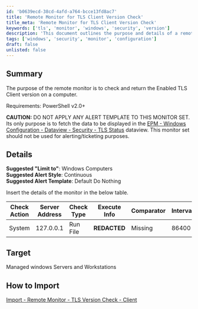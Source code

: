 ```yaml
---
id: 'b0639ecd-38cd-4afd-a764-bcce13fd8ac7'
title: 'Remote Monitor for TLS Client Version Check'
title_meta: 'Remote Monitor for TLS Client Version Check'
keywords: ['tls', 'monitor', 'windows', 'security', 'version']
description: 'This document outlines the purpose and details of a remote monitor designed to check and return the Enabled TLS Client version on Windows computers. It includes guidelines for usage, target systems, and import instructions.'
tags: ['windows', 'security', 'monitor', 'configuration']
draft: false
unlisted: false
---
```

## Summary

The purpose of the remote monitor is to check and return the Enabled TLS Client version on a computer.

Requirements: PowerShell v2.0+

**CAUTION:** DO NOT APPLY ANY ALERT TEMPLATE TO THIS MONITOR SET. Its only purpose is to fetch the data to be displayed in the [EPM - Windows Configuration - Dataview - Security - TLS Status](https://proval.itglue.com/DOC-5078775-7974498) dataview. This monitor set should not be used for alerting/ticketing purposes.

## Details

**Suggested "Limit to"**: Windows Computers  
**Suggested Alert Style**: Continuous  
**Suggested Alert Template**: Default Do Nothing  

Insert the details of the monitor in the below table.

| Check Action | Server Address | Check Type | Execute Info | Comparator | Interval | Result |
|--------------|----------------|-------------|---------------|------------|----------|--------|
| System       | 127.0.0.1     | Run File    | **REDACTED**  | Missing     | 86400    | _      |

## Target

Managed windows Servers and Workstations

## How to Import

[Import - Remote Monitor - TLS Version Check - Client](https://proval.itglue.com/DOC-5078775-13218119)












